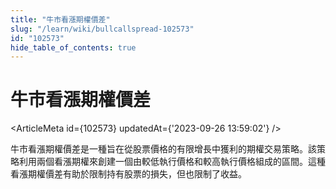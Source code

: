 ```yaml
---
title: "牛市看漲期權價差"
slug: "/learn/wiki/bullcallspread-102573"
id: "102573"
hide_table_of_contents: true
---
```



# 牛市看漲期權價差

<ArticleMeta id={102573} updatedAt={'2023-09-26 13:59:02'} />
<div className='border-solid border-b border-t-0 my-4 border-[var(--ifm-color-gray-300)]' />

牛市看漲期權價差是一種旨在從股票價格的有限增長中獲利的期權交易策略。該策略利用兩個看漲期權來創建一個由較低執行價格和較高執行價格組成的區間。這種看漲期權價差有助於限制持有股票的損失，但也限制了收益。
